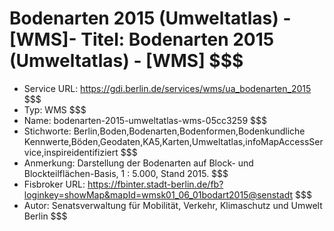 # Bodenarten 2015 (Umweltatlas) - [WMS]- Titel: Bodenarten 2015 (Umweltatlas) - [WMS] $$$
- Service URL: https://gdi.berlin.de/services/wms/ua_bodenarten_2015 $$$
- Typ: WMS $$$
- Name: bodenarten-2015-umweltatlas-wms-05cc3259 $$$
- Stichworte: Berlin,Boden,Bodenarten,Bodenformen,Bodenkundliche Kennwerte,Böden,Geodaten,KA5,Karten,Umweltatlas,infoMapAccessService,inspireidentifiziert $$$
- Anmerkung: Darstellung der Bodenarten auf Block- und Blockteilflächen-Basis, 1 : 5.000, Stand 2015. $$$
- Fisbroker URL: https://fbinter.stadt-berlin.de/fb?loginkey=showMap&mapId=wmsk01_06_01bodart2015@senstadt $$$
- Autor: Senatsverwaltung für Mobilität, Verkehr, Klimaschutz und Umwelt Berlin $$$

